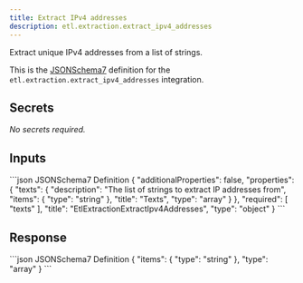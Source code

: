 ```yaml
---
title: Extract IPv4 addresses
description: etl.extraction.extract_ipv4_addresses
---
```


Extract unique IPv4 addresses from a list of strings.

This is the [JSONSchema7](https://json-schema.org/draft-07/json-schema-release-notes) definition for the `etl.extraction.extract_ipv4_addresses` integration.


## Secrets
_No secrets required._

## Inputs

<CodeGroup>
```json JSONSchema7 Definition
{
    "additionalProperties": false,
    "properties": {
        "texts": {
            "description": "The list of strings to extract IP addresses from",
            "items": {
                "type": "string"
            },
            "title": "Texts",
            "type": "array"
        }
    },
    "required": [
        "texts"
    ],
    "title": "EtlExtractionExtractIpv4Addresses",
    "type": "object"
}
```

</CodeGroup>

## Response

<CodeGroup>
```json JSONSchema7 Definition
{
    "items": {
        "type": "string"
    },
    "type": "array"
}
```

</CodeGroup>

